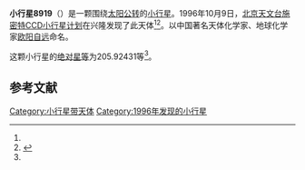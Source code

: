 {{Infobox planet
| bgcolour = #FFFFC0
| name = 8919 Ouyangziyuan
| symbol = 
| image = 
| caption = 
| discovery = yes
| discovery_ref = 
| discoverer = [[北京天文台施密特CCD小行星计划|北京天文台施密特CCD小行星计划]]
| discovery_site = [[兴隆|兴隆]] 
| discovered = 1996年10月9日
| designations = yes
| mp_name = 
| named_after = [[欧阳自远|欧阳自远]]
| alt_names = 1996 TU13/ 1969 EB2
| mp_category = [[主带小行星|主带小行星]]
| orbit_ref = <ref name="a">[http://ssd.jpl.nasa.gov/sbdb.cgi?sstr=8919 8919 Ouyangziyuan] {{Wayback|url=http://ssd.jpl.nasa.gov/sbdb.cgi?sstr=8919 |date=20210827141842 }}，小行星數據庫瀏覽器（JPL Small-Body Database Browser）－[[美国国家航空航天局|美国国家航空航天局]]喷气推进实验室</ref>
| epoch = 2456400.5 (2013年4月18日更新)
| aphelion = {{convert|2.9775109|AU|km|3|abbr=on|lk=out}}
| perihelion = {{convert|2.2653551|AU|km|3|abbr=on}}
| semimajor = {{convert|2.6214330|AU|km|3|abbr=on}}
| eccentricity = 0.1358333
| period = 1550.267221 [[日|日]]<br />4.24[[儒略年|儒略年]]
| avg_speed = 
| inclination = 12.99229
| asc_node = 15.90605
| mean_anomaly = 
| arg_peri = 205.92431
| satellites = 
| physical_characteristics = yes
| dimensions = 
| mass = 
| density = 
| surface_grav = 
| escape_velocity = 
| sidereal_day = 
| axial_tilt = 
| pole_ecliptic_lat = 
| pole_ecliptic_lon = 
| albedo = 
| temperatures= 
| temp_name1 = 
| mean_temp_1 = 
| max_temp_1 = 
| temp_name2 = 
| max_temp_2 = 
| spectral_type = 
| abs_magnitude = 205.92431
}}

'''小行星8919'''（{{lang-en|8919 Ouyangziyuan}}）是一颗围绕[[太阳|太阳]][[公转|公转]]的[[小行星|小行星]]。1996年10月9日，[[北京天文台施密特CCD小行星计划|北京天文台施密特CCD小行星计划]]在兴隆发现了此天体<ref name="a" /><ref>{{cite news|title=小行星列表|url=http://cfa-www.harvard.edu/iau/lists/NumberedMPs.txt|accessdate=2013-07-08|newspaper=哈佛大学|archive-date=2008-05-17|archive-url=https://web.archive.org/web/20080517010638/http://cfa-www.harvard.edu/iau/lists/NumberedMPs.txt|dead-url=no}}</ref>。以中国著名天体化学家、地球化学家[[欧阳自远|欧阳自远]]命名。

这颗小行星的[[绝对星等|绝对星等]]为205.92431等<ref name="a" />。

==参考文献==
{{reflist}}
{{Minor Planet Number|[[小行星8918|小行星8918]]|[[小行星8920|小行星8920]]}}

{{小天体}}

[[Category:小行星带天体|Category:小行星带天体]]
[[Category:1996年发现的小行星|Category:1996年发现的小行星]]

{{asteroid-stub}}